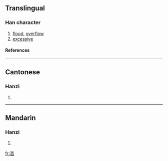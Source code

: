 {{see|濫}}

==Translingual==
===Han character===
{{Han char|rn=85|rad=水|as=10|sn=13|four=|canj=水中戈廿 (ELIT)}}
# [[flood]], [[overflow]]
# [[excessive]]
====References====
{{Han ref|kx=0643.241|hdz=31698.020|uh=6EE5|ud=28389}}

----
==Cantonese==
===Hanzi===
{{yue-hanzi|jyut=|y=laam6}}
# {{defn|Cantonese}}

----
==Mandarin==
===Hanzi===
{{cmn-hanzi|tra=濫|pin=[[làn]] (lan4)|wg=lan<sup>4</sup>}}
# {{defn|Mandarin}}

[[fr:滥]]
